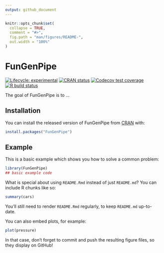 ```yaml
---
output: github_document
---
```


<!-- README.md is generated from README.Rmd. Please edit that file -->

```r
knitr::opts_chunk$set(
  collapse = TRUE,
  comment = "#>",
  fig.path = "man/figures/README-",
  out.width = "100%"
)
```

# FunGenPipe

<!-- badges: start -->
[![Lifecycle: experimental](https://img.shields.io/badge/lifecycle-experimental-orange.svg)](https://www.tidyverse.org/lifecycle/#experimental)
[![CRAN status](https://www.r-pkg.org/badges/version/FunGenPipe)](https://CRAN.R-project.org/package=FunGenPipe)
[![Codecov test coverage](https://codecov.io/gh/peterjuv/FunGenPipe/branch/master/graph/badge.svg)](https://codecov.io/gh/peterjuv/FunGenPipe?branch=master)
[![R build status](https://github.com/peterjuv/FunGenPipe/workflows/R-CMD-check/badge.svg)](https://github.com/peterjuv/FunGenPipe/actions)
<!-- badges: end -->

The goal of FunGenPipe is to ...

## Installation

You can install the released version of FunGenPipe from [CRAN](https://CRAN.R-project.org) with:

``` r
install.packages("FunGenPipe")
```

## Example

This is a basic example which shows you how to solve a common problem:

```r
library(FunGenPipe)
## basic example code
```

What is special about using `README.Rmd` instead of just `README.md`? You can include R chunks like so:

```r
summary(cars)
```

You'll still need to render `README.Rmd` regularly, to keep `README.md` up-to-date.

You can also embed plots, for example:

```r
plot(pressure)
```

In that case, don't forget to commit and push the resulting figure files, so they display on GitHub!
